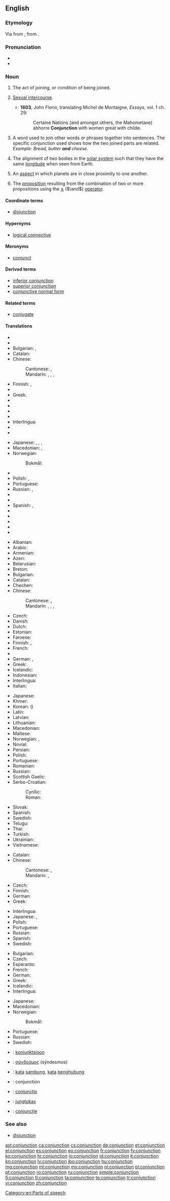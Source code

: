 ==English==
{{wikipedia}}

===Etymology===
Via {{etyl|fro}} from {{etyl|la}} {{term|coniunctio|coniūnctiō|joining}}, from {{term|coniungere||to join}}.

===Pronunciation===
* {{audio|en-us-conjunction.ogg|Audio (US)}}
* {{rhymes|ʌŋkʃən}}

===Noun===
{{en-noun}}

# The act of joining, or condition of being joined.
# {{obsolete}} [[sexual intercourse|Sexual intercourse]].
#* '''1603''', John Florio, translating Michel de Montaigne, ''Essays'', vol. 1 ch. 29:
#*: Certaine Nations (and amongst others, the Mahometane) abhorre '''Conjunction''' with women great with childe.
# {{grammar}} A word used to join other words or phrases together into sentences. The specific conjunction used shows how the two joined parts are related. ''Example: Bread, butter '''and''' cheese.''
# {{astronomy}} The alignment of two bodies in the [[solar system]] such that they have the same [[longitude]] when seen from Earth.
# {{astrology}} An [[aspect]] in which planets are in close proximity to one another.
# {{context|logic}} The [[proposition]] resulting from the combination of two or more propositions using the [[∧]] (<math>\and</math>) [[operator]].

====Coordinate terms====
* {{sense|in logic}} [[disjunction]]

====Hypernyms====
* {{sense|in logic}} [[logical connective]]

====Meronyms====
* {{sense|in logic}} [[conjunct]]

====Derived terms====
* [[inferior conjunction]]
* [[superior conjunction]]
* [[conjunctive normal form]]

====Related terms====
* [[conjugate]]

====Translations====
{{trans-top|act of joining or being joined}}
* {{trreq|an}}
* {{trreq|ast}}
* Bulgarian: {{t+|bg|съединение|n|tr=sǎedinénie}}, {{t+|bg|свързване|n|tr=svǎ̀rzvane}}
* Catalan: {{t-|ca|conjunció|f}}
* Chinese:
*: Cantonese: {{tø|yue|結合|tr=git3 hap6|sc=Hani|xs=Cantonese}}, {{tø|yue|連接|tr=lin4 zip3|sc=Hani|xs=Cantonese}}
*: Mandarin: {{t|cmn|结合}}, {{t|cmn|結合|tr=jié hé}}, {{t|cmn|连接}}, {{t|cmn|連接|tr=lián jiē}}
* Finnish: {{t-|fi|liittäminen}}, {{t-|fi|yhdistäminen}}
* {{trreq|fr}}
* Greek: {{t+|el|σύνδεση|f}}
* {{trreq|gu}}
* {{trreq|ha}}
* {{trreq|hi}}
* {{trreq|io}}
* Interlingua: {{t-|ia|conjunction|xs=Interlingua}}
* {{trreq|ie}}
* {{trreq|ga}}
{{trans-mid}}
* Japanese: {{t+|ja|結合|tr=ketsugō}}, {{t-|ja|接合|tr=setsugō}}, {{t-|ja|接続|tr=setsuzoku}}, {{t-|ja|連接|tr=rensetsu}}
* Macedonian: {{t-|mk|спој|m|tr=spoj}}, {{t-|mk|врска|f|tr=v'rska}}
* Norwegian:
*: Bokmål: {{t-|nb|sammensetning|m}}
* {{trreq|ps}}
* Polish: {{t+|pl|łączenie|n}}, {{t+|pl|połączenie|n}}
* Portuguese: {{t+|pt|conjunção|f}}
* Russian: {{t+|ru|союз|m|tr=sojúz}}, {{t+|ru|связь|f|tr=svjazʹ}}
* {{trreq|sd}}
* {{trreq|so}}
* Spanish: {{t+|es|conjunción|f}}, {{t+|es|unión|f}}
* {{trreq|wo}}
* {{trreq|xh}}
* {{trreq|yi}}
* {{trreq|yo}}
* {{trreq|zu}}
{{trans-bottom}}

{{trans-top|grammar: word used to join words or phrases}}
* Albanian: {{t|sq|lidhëz}}
* Arabic: {{t-|ar|حرف عطف|m|tr=ḥarf ʿaṭf}}
* Armenian: {{t-|hy|շաղկապ|tr=šaġkap}}
* Azeri: {{t|az|bağlayıcı}}
* Belarusian: {{t|be|злучнік|m|tr=zlúčnik|sc=Cyrl}}
* Breton: {{t+|br|stagell|f}}
* Bulgarian: {{t+|bg|съюз|m|tr=sǎjúz}}
* Catalan: {{t-|ca|conjunció|f}}
* Chechen: {{tø|ce|хуттург}}
* Chinese:
*: Cantonese: {{tø|yue|連接詞|tr=lin4 zip3 ci4|sc=Hani|xs=Cantonese}}, {{tø|yue|連詞|tr=lin4 ci4|sc=Hani|xs=Cantonese}}
*: Mandarin: {{t|cmn|連接詞|sc=Hani}},  {{t|cmn|连接词|tr=liánjiēcí|sc=Hani}},  {{t-|cmn|連詞|sc=Hani}},  {{t-|cmn|连词|tr=liáncí|sc=Hani}}
* Czech: {{t+|cs|spojka|f}}
* Danish: {{t+|da|bindeord}}
* Dutch: {{t+|nl|voegwoord|n}}
* Estonian: {{t-|et|sidesõna}}
* Faroese: {{t-|fo|sambindingarorð|n}}
* Finnish: {{t+|fi|konjunktio}}, {{t+|fi|sidesana}}
* French: {{t+|fr|conjonction|f}}
* {{trreq|Georgian}}
* German: {{t+|de|Konjunktion|f}}, {{t+|de|Bindewort|n}}
* Greek: {{t+|el|σύνδεσμος|m}}
* Icelandic: {{t+|is|samtenging|f}}
* Indonesian: {{t+|id|kata penghubung|xs=Indonesian}}
* Interlingua: {{t-|ia|conjunction|xs=Interlingua}}
* Italian: {{t+|it|congiunzione|f}}
{{trans-mid}}
* Japanese: {{t+|ja|接続詞|tr=せつぞくし, setsuzokushi}}
* Khmer: {{t-|km|ឈ្នាប់|tr=chnuab|sc=Khmr}}
* Korean: {{t|ko|접속사|tr=jeopsoksa|sc=Kore}} ({{t|ko|接續詞|sc=Kore}})
* Latin: {{t-|la|coniunctio|f}}
* Latvian: {{t+|lv|saiklis|m}}
* Lithuanian: {{t-|lt|jungtukas|m}}
* Macedonian: {{t-|mk|сврзник|m|tr=sv'rznik}}
* Maltese: {{t+|mt|konġunzjoni|f}}
* Norwegian: {{t+|no|konjunksjon|m}}, {{t-|no|bindeord|n}}
* Novial: {{tø|nov|konjunktione}}
* Persian: {{t+|fa|حرف ربط|tr=harf-e rabt|sc=fa-Arab}}
* Polish: {{t+|pl|spójnik|m}}
* Portuguese: {{t+|pt|conjunção|f}}
* Romanian: {{t+|ro|conjuncție|f}}
* Russian: {{t+|ru|союз|m|tr=sojúz}}
* Scottish Gaelic: {{t-|gd|naisgear|m}}
* Serbo-Croatian:
*: Cyrillic: {{t-|sh|везник|m}}
*: Roman: {{t-|sh|veznik|m}}
* Slovak: {{t|sk|spojka|f}}
* Spanish: {{t+|es|conjunción|f}}
* Swedish: {{t+|sv|konjunktion|c}}
* Telugu: {{t-|te|సంయోజకము|tr=samyojakamu}}
* Thai: {{t|th|สันธาน|tr=săn-taan|sc=Thai}}
* Turkish: {{t+|tr|bağlaç}}
* Ukrainian: {{t|uk|сполучник|m|tr=spolúčnyk|sc=Cyrl}}
* Vietnamese: {{t|vi|sự liên kết}}
{{trans-bottom}}

{{trans-top|astronomy: alignment of two bodies in the solar system such that they have the same longitude when seen from Earth}}
* Catalan: {{t-|ca|conjunció|f}}
* Chinese:
*: Cantonese: {{tø|yue|會合|sc=Hani|xs=Cantonese}}, {{tø|yue|会合|tr=wui6 hap6|sc=Hani|xs=Cantonese}}
*: Mandarin: {{t|cmn|會合}}, {{t|cmn|会合|tr=huì hé}}
* Czech: {{t+|cs|konjunkce}}
* Finnish: {{t+|fi|konjunktio}}
* German: {{t+|de|Konjunktion|f}}
* Greek: {{t+|el|σύνοδος|f|sc=Grek}}
{{trans-mid}}
* Interlingua: {{t-|ia|conjunction|xs=Interlingua}}
* Japanese: {{t-|ja|会合|tr=kaigō}}, {{t+|ja|合|tr=gō}}
* Polish: {{t+|pl|koniunkcja|f}}
* Portuguese: {{t+|pt|conjunção|f}}
* Russian: {{t+|ru|конъюнкция|f|tr=konʺjúnkcija}}
* Spanish: {{t+|es|conjunción|f}}
* Swedish: {{t+|sv|konjunktion|c}}
{{trans-bottom}}

{{trans-top|logic: proposition resulting from the combination of two or more propositions using the and operator}}
* Bulgarian: {{t+|bg|съединение|n}}
* Czech: {{t+|cs|konjunkce|f}}
* Esperanto: {{t-|eo|konjunkcio|xs=Esperanto}}
* French: {{t+|fr|conjonction|f}}
* German: {{t+|de|Konjunktion|f}}
* Greek: {{t+|el|σύζευξη|f}}
* Icelandic: {{t-|is|ogun|f}}
* Interlingua: {{t-|ia|conjunction|xs=Interlingua}}
{{trans-mid}}
* Japanese: {{t-|ja|連接|tr=rensetsu}}
* Macedonian: {{t-|mk|конјункција|f|tr=konjúnkcija}}
* Norwegian:
*: Bokmål: {{t+|nb|konjunksjon|m}}
* Portuguese: {{t+|pt|conjunção|f}}
* Russian: {{t+|ru|конъюнкция|f|tr=konjúnkcija}}
* Swedish: {{t+|sv|konjunktion|c}}
{{trans-bottom}}

{{checktrans-top}}
* {{ttbc|et}}: [[konjunktsioon]]
* {{ttbc|grc}}: [[σύνδεσμος]] (sýndesmos) {{m}}
* {{ttbc|id}}: [[kata]] [[sambung]], [[kata]] [[hubung|penghubung]]
* {{ttbc|ia}}: conjunction
* {{ttbc|la}}: [[coniunctio]] {{f}}
* {{ttbc|lt}}: [[jungtukas]] {{m}}
* {{ttbc|ro}}: [[conjuncție]] {{f}}
{{trans-bottom}}

===See also===
* [[disjunction]]

[[Category:en:Parts of speech]]

[[ast:conjunction]]
[[ca:conjunction]]
[[cs:conjunction]]
[[de:conjunction]]
[[et:conjunction]]
[[el:conjunction]]
[[es:conjunction]]
[[eo:conjunction]]
[[fr:conjunction]]
[[fy:conjunction]]
[[ko:conjunction]]
[[hr:conjunction]]
[[io:conjunction]]
[[id:conjunction]]
[[it:conjunction]]
[[kn:conjunction]]
[[lv:conjunction]]
[[jbo:conjunction]]
[[hu:conjunction]]
[[mg:conjunction]]
[[ml:conjunction]]
[[my:conjunction]]
[[nl:conjunction]]
[[pl:conjunction]]
[[pt:conjunction]]
[[ro:conjunction]]
[[ru:conjunction]]
[[simple:conjunction]]
[[fi:conjunction]]
[[tl:conjunction]]
[[ta:conjunction]]
[[te:conjunction]]
[[tr:conjunction]]
[[vi:conjunction]]
[[zh:conjunction]]